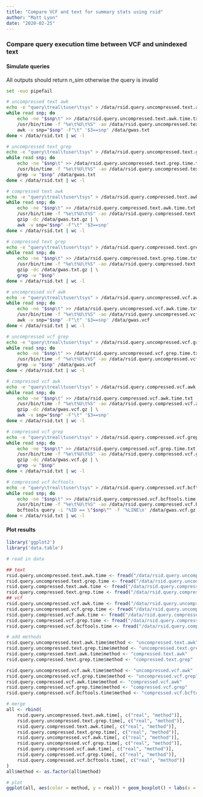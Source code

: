 ```yaml
---
title: "Compare VCF and text for summary stats using rsid"
author: "Matt Lyon"
date: "2020-02-25"
---
```


### Compare query execution time between VCF and unindexed text

#### Simulate queries

All outputs should return n_sim otherwise the query is invalid

```bash
set -euo pipefail

# uncompressed text awk
echo -e "query\treal\tuser\tsys" > /data/rsid.query.uncompressed.text.awk.time.txt
while read snp; do
    echo -ne "$snp\t" >> /data/rsid.query.uncompressed.text.awk.time.txt
    /usr/bin/time -f "%e\t%U\t%S" -ao /data/rsid.query.uncompressed.text.awk.time.txt \
    awk -v snp="$snp" -F"\t" '$3==snp' /data/gwas.txt
done < /data/rsid.txt | wc -l

# uncompressed text grep
echo -e "query\treal\tuser\tsys" > /data/rsid.query.uncompressed.text.grep.time.txt
while read snp; do
    echo -ne "$snp\t" >> /data/rsid.query.uncompressed.text.grep.time.txt
    /usr/bin/time -f "%e\t%U\t%S" -ao /data/rsid.query.uncompressed.text.grep.time.txt \
    grep -w "$snp" /data/gwas.txt
done < /data/rsid.txt | wc -l

# compressed text awk
echo -e "query\treal\tuser\tsys" > /data/rsid.query.compressed.text.awk.time.txt
while read snp; do
    echo -ne "$snp\t" >> /data/rsid.query.compressed.text.awk.time.txt
    /usr/bin/time -f "%e\t%U\t%S" -ao /data/rsid.query.compressed.text.awk.time.txt \
    gzip -dc /data/gwas.txt.gz | \
    awk -v snp="$snp" -F"\t" '$3==snp'
done < /data/rsid.txt | wc -l

# compressed text grep
echo -e "query\treal\tuser\tsys" > /data/rsid.query.compressed.text.grep.time.txt
while read snp; do
    echo -ne "$snp\t" >> /data/rsid.query.compressed.text.grep.time.txt
    /usr/bin/time -f "%e\t%U\t%S" -ao /data/rsid.query.compressed.text.grep.time.txt \
    gzip -dc /data/gwas.txt.gz | \
    grep -w "$snp"
done < /data/rsid.txt | wc -l

# uncompressed vcf awk
echo -e "query\treal\tuser\tsys" > /data/rsid.query.uncompressed.vcf.awk.time.txt
while read snp; do
    echo -ne "$snp\t" >> /data/rsid.query.uncompressed.vcf.awk.time.txt
    /usr/bin/time -f "%e\t%U\t%S" -ao /data/rsid.query.uncompressed.vcf.awk.time.txt \
    awk -v snp="$snp" -F"\t" '$3==snp' /data/gwas.vcf
done < /data/rsid.txt | wc -l

# uncompressed vcf grep
echo -e "query\treal\tuser\tsys" > /data/rsid.query.uncompressed.vcf.grep.time.txt
while read snp; do
    echo -ne "$snp\t" >> /data/rsid.query.uncompressed.vcf.grep.time.txt
    /usr/bin/time -f "%e\t%U\t%S" -ao /data/rsid.query.uncompressed.vcf.grep.time.txt \
    grep -w "$snp" /data/gwas.vcf
done < /data/rsid.txt | wc -l

# compressed vcf awk
echo -e "query\treal\tuser\tsys" > /data/rsid.query.compressed.vcf.awk.time.txt
while read snp; do
    echo -ne "$snp\t" >> /data/rsid.query.compressed.vcf.awk.time.txt
    /usr/bin/time -f "%e\t%U\t%S" -ao /data/rsid.query.compressed.vcf.awk.time.txt \
    gzip -dc /data/gwas.vcf.gz | \
    awk -v snp="$snp" -F"\t" '$3==snp'
done < /data/rsid.txt | wc -l

# compressed vcf grep
echo -e "query\treal\tuser\tsys" > /data/rsid.query.compressed.vcf.grep.time.txt
while read snp; do
    echo -ne "$snp\t" >> /data/rsid.query.compressed.vcf.grep.time.txt
    /usr/bin/time -f "%e\t%U\t%S" -ao /data/rsid.query.compressed.vcf.grep.time.txt \
    gzip -dc /data/gwas.vcf.gz | \
    grep -w "$snp"
done < /data/rsid.txt | wc -l

# compressed vcf bcftools
echo -e "query\treal\tuser\tsys" > /data/rsid.query.compressed.vcf.bcftools.time.txt
while read snp; do
    echo -ne "$snp\t" >> /data/rsid.query.compressed.vcf.bcftools.time.txt
    /usr/bin/time -f "%e\t%U\t%S" -ao /data/rsid.query.compressed.vcf.bcftools.time.txt \
    bcftools query -i "%ID == \"$snp\"" -f '%LINE\n' /data/gwas.vcf.gz
done < /data/rsid.txt | wc -l
```

#### Plot results

```r
library('ggplot2')
library('data.table')

# read in data

## text
rsid.query.uncompressed.text.awk.time <- fread("/data/rsid.query.uncompressed.text.awk.time.txt")
rsid.query.uncompressed.text.grep.time <- fread("/data/rsid.query.uncompressed.text.grep.time.txt")
rsid.query.compressed.text.awk.time <- fread("/data/rsid.query.compressed.text.awk.time.txt")
rsid.query.compressed.text.grep.time <- fread("/data/rsid.query.compressed.text.grep.time.txt")
## vcf
rsid.query.uncompressed.vcf.awk.time <- fread("/data/rsid.query.uncompressed.vcf.awk.time.txt")
rsid.query.uncompressed.vcf.grep.time <- fread("/data/rsid.query.uncompressed.vcf.grep.time.txt")
rsid.query.compressed.vcf.awk.time <- fread("/data/rsid.query.compressed.vcf.awk.time.txt")
rsid.query.compressed.vcf.grep.time <- fread("/data/rsid.query.compressed.vcf.grep.time.txt")
rsid.query.compressed.vcf.bcftools.time <- fread("/data/rsid.query.compressed.vcf.bcftools.time.txt")

# add methods
rsid.query.uncompressed.text.awk.time$method <- "uncompressed.text.awk"
rsid.query.uncompressed.text.grep.time$method <- "uncompressed.text.grep"
rsid.query.compressed.text.awk.time$method <- "compressed.text.awk"
rsid.query.compressed.text.grep.time$method <- "compressed.text.grep"

rsid.query.uncompressed.vcf.awk.time$method <- "uncompressed.vcf.awk"
rsid.query.uncompressed.vcf.grep.time$method <- "uncompressed.vcf.grep"
rsid.query.compressed.vcf.awk.time$method <- "compressed.vcf.awk"
rsid.query.compressed.vcf.grep.time$method <- "compressed.vcf.grep"
rsid.query.compressed.vcf.bcftools.time$method <- "compressed.vcf.bcftools"

# merge
all <- rbind(
    rsid.query.uncompressed.text.awk.time[, c("real", "method")],
    rsid.query.uncompressed.text.grep.time[, c("real", "method")],
    rsid.query.compressed.text.awk.time[, c("real", "method")],
    rsid.query.compressed.text.grep.time[, c("real", "method")],
    rsid.query.uncompressed.vcf.awk.time[, c("real", "method")],
    rsid.query.uncompressed.vcf.grep.time[, c("real", "method")],
    rsid.query.compressed.vcf.awk.time[, c("real", "method")],
    rsid.query.compressed.vcf.grep.time[, c("real", "method")],
    rsid.query.compressed.vcf.bcftools.time[, c("real", "method")]
)
all$method <- as.factor(all$method)

# plot
ggplot(all, aes(color = method, y = real)) + geom_boxplot() + labs(x = "Method", y = "Execution time (sec)") + theme(axis.text.x=element_blank()) + theme(legend.title=element_blank()) + ggtitle("Query time using dbsnp identifier")
```